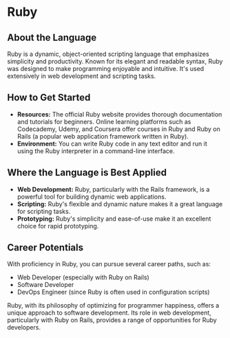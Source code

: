 # Ruby

## About the Language

Ruby is a dynamic, object-oriented scripting language that emphasizes simplicity and productivity. Known for its elegant and readable syntax, Ruby was designed to make programming enjoyable and intuitive. It's used extensively in web development and scripting tasks.

## How to Get Started

- **Resources:** The official Ruby website provides thorough documentation and tutorials for beginners. Online learning platforms such as Codecademy, Udemy, and Coursera offer courses in Ruby and Ruby on Rails (a popular web application framework written in Ruby).
- **Environment:** You can write Ruby code in any text editor and run it using the Ruby interpreter in a command-line interface.

## Where the Language is Best Applied

- **Web Development:** Ruby, particularly with the Rails framework, is a powerful tool for building dynamic web applications.
- **Scripting:** Ruby's flexible and dynamic nature makes it a great language for scripting tasks.
- **Prototyping:** Ruby's simplicity and ease-of-use make it an excellent choice for rapid prototyping.

## Career Potentials

With proficiency in Ruby, you can pursue several career paths, such as:

- Web Developer (especially with Ruby on Rails)
- Software Developer
- DevOps Engineer (since Ruby is often used in configuration scripts)

Ruby, with its philosophy of optimizing for programmer happiness, offers a unique approach to software development. Its role in web development, particularly with Ruby on Rails, provides a range of opportunities for Ruby developers.
